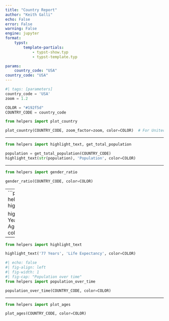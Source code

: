 ```yaml
---
title: "Country Report"
author: "Keith Galli"
echo: False
error: False
warning: False
engine: jupyter
format:
    typst:
        template-partials: 
            - typst-show.typ
            - typst-template.typ

params:
    country_code: "USA"
country_code: "USA"
---
```


```python
#| tags: [parameters]
country_code = 'USA'
zoom = 1.2
```

```python
COLOR = "#192f5d"
COUNTRY_CODE = country_code
```

```python
from helpers import plot_country

plot_country(COUNTRY_CODE, zoom_factor=zoom, color=COLOR)  # For United States
```

:::: {layout="[0.33, 0.66]"}

::: {#firstcol height='50px'}

---

```python
from helpers import highlight_text, get_total_population

population = get_total_population(COUNTRY_CODE)
highlight_text(str(population), 'Population', color=COLOR)
```
---

```python
from helpers import gender_ratio

gender_ratio(COUNTRY_CODE, color=COLOR)
```

---
```python
from helpers import highlight_text

highlight_text('34 Years', 'Median Age', color=COLOR)
```

---
```python
from helpers import highlight_text

highlight_text('77 Years', 'Life Expectancy', color=COLOR)
```

:::

::: {#secondcol}

```python
#| echo: false
#| fig-align: left
#| fig-width: 1
#| fig-cap: "Population over time"
from helpers import population_over_time

population_over_time(COUNTRY_CODE, color=COLOR)
```
---

```python
from helpers import plot_ages

plot_ages(COUNTRY_CODE, color=COLOR)
```

:::

::::